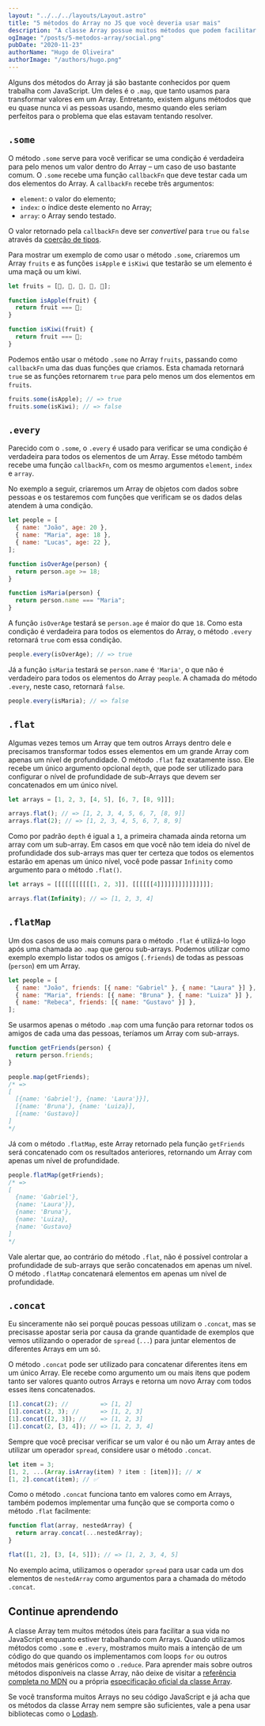 ```yaml
---
layout: "../../../layouts/Layout.astro"
title: "5 métodos do Array no JS que você deveria usar mais"
description: "A classe Array possue muitos métodos que podem facilitar muito a vida de quem trabalha com JavaScript, mas nem todo mundo usa alguns dos seus métodos como .some ou .every."
ogImage: "/posts/5-metodos-array/social.png"
pubDate: "2020-11-23"
authorName: "Hugo de Oliveira"
authorImage: "/authors/hugo.png"
---
```


Alguns dos métodos do Array já são bastante conhecidos por quem trabalha com JavaScript. Um deles é o `.map`, que tanto usamos para transformar valores em um Array. Entretanto, existem alguns métodos que eu quase nunca vi as pessoas usando, mesmo quando eles seriam perfeitos para o problema que elas estavam tentando resolver.

## `.some`

O método `.some` serve para você verificar se uma condição é verdadeira para pelo menos um valor dentro do Array – um caso de uso bastante comum. O `.some` recebe uma função `callbackFn` que deve testar cada um dos elementos do Array. A `callbackFn` recebe três argumentos:

- `element`: o valor do elemento;
- `index`: o índice deste elemento no Array;
- `array`: o Array sendo testado.

O valor retornado pela `callbackFn` deve ser _convertível_ para `true` ou `false` através da [coerção de tipos](https://developer.mozilla.org/en-US/docs/Glossary/Type_coercion).

Para mostrar um exemplo de como usar o método `.some`, criaremos um Array `fruits` e as funções `isApple` e `isKiwi` que testarão se um elemento é uma maçã ou um kiwi.

```js
let fruits = [🍎, 🍏, 🍌, 🍊, 🥥];

function isApple(fruit) {
  return fruit === 🍎;
}

function isKiwi(fruit) {
  return fruit === 🥝;
}
```

Podemos então usar o método `.some` no Array `fruits`, passando como `callbackFn` uma das duas funções que criamos. Esta chamada retornará `true` se as funções retornarem `true` para pelo menos um dos elementos em `fruits`.

```js
fruits.some(isApple); // => true
fruits.some(isKiwi); // => false
```

## `.every`

Parecido com o `.some`, o `.every` é usado para verificar se uma condição é verdadeira para todos os elementos de um Array. Esse método também recebe uma função `callbackFn`, com os mesmo argumentos `element`, `index` e `array`.

No exemplo a seguir, criaremos um Array de objetos com dados sobre pessoas e os testaremos com funções que verificam se os dados delas atendem à uma condição.

```js
let people = [
  { name: "João", age: 20 },
  { name: "Maria", age: 18 },
  { name: "Lucas", age: 22 },
];

function isOverAge(person) {
  return person.age >= 18;
}

function isMaria(person) {
  return person.name === "Maria";
}
```

A função `isOverAge` testará se `person.age` é maior do que `18`. Como esta condição é verdadeira para todos os elementos do Array, o método `.every` retornará `true` com essa condição.

```js
people.every(isOverAge); // => true
```

Já a função `isMaria` testará se `person.name` é `'Maria'`, o que não é verdadeiro para todos os elementos do Array `people`. A chamada do método `.every`, neste caso, retornará `false`.

```js
people.every(isMaria); // => false
```

## `.flat`

Algumas vezes temos um Array que tem outros Arrays dentro dele e precisamos transformar todos esses elementos em um grande Array com apenas um nível de profundidade. O método `.flat` faz exatamente isso. Ele recebe um único argumento opcional `depth`, que pode ser utilizado para configurar o nível de profundidade de sub-Arrays que devem ser concatenados em um único nível.

```js
let arrays = [1, 2, 3, [4, 5], [6, 7, [8, 9]]];

arrays.flat(); // => [1, 2, 3, 4, 5, 6, 7, [8, 9]]
arrays.flat(2); // => [1, 2, 3, 4, 5, 6, 7, 8, 9]
```

Como por padrão `depth` é igual a `1`, a primeira chamada ainda retorna um array com um sub-array. Em casos em que você não tem ideia do nível de profundidade dos sub-arrays mas quer ter certeza que todos os elementos estarão em apenas um único nível, você pode passar `Infinity` como argumento para o método `.flat()`.

```js
let arrays = [[[[[[[[[[[1, 2, 3]], [[[[[[4]]]]]]]]]]]]]]];

arrays.flat(Infinity); // => [1, 2, 3, 4]
```

## `.flatMap`

Um dos casos de uso mais comuns para o método `.flat` é utilizá-lo logo após uma chamada ao `.map` que gerou sub-arrays. Podemos utilizar como exemplo exemplo listar todos os amigos (`.friends`) de todas as pessoas (`person`) em um Array.

```js
let people = [
  { name: "João", friends: [{ name: "Gabriel" }, { name: "Laura" }] },
  { name: "Maria", friends: [{ name: "Bruna" }, { name: "Luiza" }] },
  { name: "Rebeca", friends: [{ name: "Gustavo" }] },
];
```

Se usarmos apenas o método `.map` com uma função para retornar todos os amigos de cada uma das pessoas, teríamos um Array com sub-arrays.

```js
function getFriends(person) {
  return person.friends;
}

people.map(getFriends);
/* =>
[
  [{name: 'Gabriel'}, {name: 'Laura'}}],
  [{name: 'Bruna'}, {name: 'Luiza}],
  [{name: 'Gustavo}]
]
*/
```

Já com o método `.flatMap`, este Array retornado pela função `getFriends` será concatenado com os resultados anteriores, retornando um Array com apenas um nível de profundidade.

```js
people.flatMap(getFriends);
/* =>
[
  {name: 'Gabriel'},
  {name: 'Laura'}},
  {name: 'Bruna'},
  {name: 'Luiza},
  {name: 'Gustavo}
]
*/
```

Vale alertar que, ao contrário do método `.flat`, não é possível controlar a profundidade de sub-arrays que serão concatenados em apenas um nível. O método `.flatMap` concatenará elementos em apenas um nível de profundidade.

## `.concat`

Eu sinceramente não sei porquê poucas pessoas utilizam o `.concat`, mas se precisasse apostar seria por causa da grande quantidade de exemplos que vemos utilizando o operador de `spread` (`...`) para juntar elementos de diferentes Arrays em um só.

O método `.concat` pode ser utilizado para concatenar diferentes itens em um único Array. Ele recebe como argumento um ou mais itens que podem tanto ser valores quanto outros Arrays e retorna um novo Array com todos esses itens concatenados.

```js
[1].concat(2); //         => [1, 2]
[1].concat(2, 3); //      => [1, 2, 3]
[1].concat([2, 3]); //    => [1, 2, 3]
[1].concat(2, [3, 4]); // => [1, 2, 3, 4]
```

Sempre que você precisar verificar se um valor é ou não um Array antes de utilizar um operador `spread`, considere usar o método `.concat`.

```js
let item = 3;
[1, 2, ...(Array.isArray(item) ? item : [item])]; // ❌
[1, 2].concat(item); // ✅
```

Como o método `.concat` funciona tanto em valores como em Arrays, também podemos implementar uma função que se comporta como o método `.flat` facilmente:

```js
function flat(array, nestedArray) {
  return array.concat(...nestedArray);
}

flat([1, 2], [3, [4, 5]]); // => [1, 2, 3, 4, 5]
```

No exemplo acima, utilizamos o operador `spread` para usar cada um dos elementos de `nestedArray` como argumentos para a chamada do método `.concat`.

## Continue aprendendo

A classe Array tem muitos métodos úteis para facilitar a sua vida no JavaScript enquanto estiver trabalhando com Arrays. Quando utilizamos métodos como `.some` e `.every`, mostramos muito mais a intenção de um código do que quando os implementamos com loops `for` ou outros métodos mais genéricos como o `.reduce`. Para aprender mais sobre outros métodos disponíveis na classe Array, não deixe de visitar a [referência completa no MDN](https://developer.mozilla.org/en-US/docs/Web/JavaScript/Reference/Global_Objects/Array) ou a própria [especificação oficial da classe Array](https://tc39.es/ecma262/#sec-properties-of-the-array-prototype-object).

Se você transforma muitos Arrays no seu código JavaScript e já acha que os métodos da classe Array nem sempre são suficientes, vale a pena usar bibliotecas como o [Lodash](https://lodash.com/).
